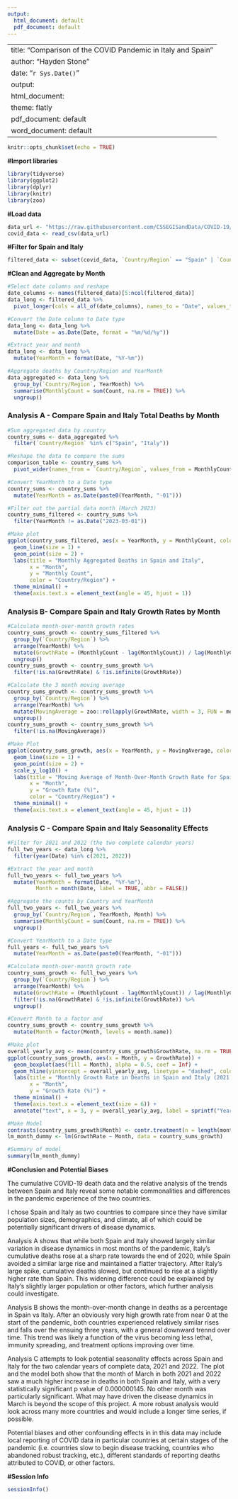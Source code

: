 ```yaml
---
output:
  html_document: default
  pdf_document: default
---
```


---
title: "Comparison of the COVID Pandemic in Italy and Spain"
author: "Hayden Stone"
date: "`r Sys.Date()`"
output:
  html_document: 
    theme: flatly
  pdf_document: default
  word_document: default
---

```r
knitr::opts_chunk$set(echo = TRUE)
```

**#Import libraries**
```r
library(tidyverse)
library(ggplot2)
library(dplyr)
library(knitr)
library(zoo)
```

**#Load data**
```r
data_url <- "https://raw.githubusercontent.com/CSSEGISandData/COVID-19/master/csse_covid_19_data/csse_covid_19_time_series/time_series_covid19_deaths_global.csv"
covid_data <- read_csv(data_url)
```

**#Filter for Spain and Italy**
```r
filtered_data <- subset(covid_data, `Country/Region` == "Spain" | `Country/Region` == "Italy")
```

**#Clean and Aggregate by Month**
```r
#Select date columns and reshape
date_columns <- names(filtered_data)[5:ncol(filtered_data)]
data_long <- filtered_data %>%
  pivot_longer(cols = all_of(date_columns), names_to = "Date", values_to = "Count")

#Convert the Date column to Date type
data_long <- data_long %>%
  mutate(Date = as.Date(Date, format = "%m/%d/%y"))

#Extract year and month
data_long <- data_long %>%
  mutate(YearMonth = format(Date, "%Y-%m"))

#Aggregate deaths by Country/Region and YearMonth
data_aggregated <- data_long %>%
  group_by(`Country/Region`, YearMonth) %>%
  summarise(MonthlyCount = sum(Count, na.rm = TRUE)) %>%
  ungroup()
```

### Analysis A - Compare Spain and Italy Total Deaths by Month
```r
#Sum aggregated data by country
country_sums <- data_aggregated %>%
  filter(`Country/Region` %in% c("Spain", "Italy"))

#Reshape the data to compare the sums
comparison_table <- country_sums %>%
  pivot_wider(names_from = `Country/Region`, values_from = MonthlyCount, names_prefix = "Count_")

#Convert YearMonth to a Date type
country_sums <- country_sums %>%
  mutate(YearMonth = as.Date(paste0(YearMonth, "-01")))

#Filter out the partial data month (March 2023)
country_sums_filtered <- country_sums %>%
  filter(YearMonth != as.Date("2023-03-01"))

#Make plot
ggplot(country_sums_filtered, aes(x = YearMonth, y = MonthlyCount, color = `Country/Region`, group = `Country/Region`)) +
  geom_line(size = 1) +
  geom_point(size = 2) +
  labs(title = "Monthly Aggregated Deaths in Spain and Italy",
       x = "Month",
       y = "Monthly Count",
       color = "Country/Region") +
  theme_minimal() +
  theme(axis.text.x = element_text(angle = 45, hjust = 1))
```


### Analysis B- Compare Spain and Italy Growth Rates by Month
```r

#Calculate month-over-month growth rates
country_sums_growth <- country_sums_filtered %>%
  group_by(`Country/Region`) %>%
  arrange(YearMonth) %>%
  mutate(GrowthRate = (MonthlyCount - lag(MonthlyCount)) / lag(MonthlyCount) * 100) %>%
  ungroup()
country_sums_growth <- country_sums_growth %>%
  filter(!is.na(GrowthRate) & !is.infinite(GrowthRate))

#Calculate the 3 month moving average
country_sums_growth <- country_sums_growth %>%
  group_by(`Country/Region`) %>%
  arrange(YearMonth) %>%
  mutate(MovingAverage = zoo::rollapply(GrowthRate, width = 3, FUN = mean, fill = NA, align = 'right')) %>%
  ungroup()
country_sums_growth <- country_sums_growth %>%
  filter(!is.na(MovingAverage))

#Make Plot
ggplot(country_sums_growth, aes(x = YearMonth, y = MovingAverage, color = `Country/Region`, group = `Country/Region`)) +
  geom_line(size = 1) +
  geom_point(size = 2) +
  scale_y_log10() +
  labs(title = "Moving Average of Month-Over-Month Growth Rate for Spain and Italy (Log Scale)",
       x = "Month",
       y = "Growth Rate (%)",
       color = "Country/Region") +
  theme_minimal() +
  theme(axis.text.x = element_text(angle = 45, hjust = 1))

```

### Analysis C - Compare Spain and Italy Seasonality Effects
```r

#Filter for 2021 and 2022 (the two complete calendar years)
full_two_years <- data_long %>%
  filter(year(Date) %in% c(2021, 2022))

#Extract the year and month
full_two_years <- full_two_years %>%
  mutate(YearMonth = format(Date, "%Y-%m"),
         Month = month(Date, label = TRUE, abbr = FALSE))

#Aggregate the counts by Country and YearMonth
full_two_years <- full_two_years %>%
  group_by(`Country/Region`, YearMonth, Month) %>%
  summarise(MonthlyCount = sum(Count, na.rm = TRUE)) %>%
  ungroup()

#Convert YearMonth to a Date type
full_years <- full_two_years %>%
  mutate(YearMonth = as.Date(paste0(YearMonth, "-01")))

#Calculate month-over-month growth rate
country_sums_growth <- full_two_years %>%
  group_by(`Country/Region`) %>%
  arrange(YearMonth) %>%
  mutate(GrowthRate = (MonthlyCount - lag(MonthlyCount)) / lag(MonthlyCount) * 100) %>%
  filter(!is.na(GrowthRate) & !is.infinite(GrowthRate)) %>%
  ungroup()

#Convert Month to a factor and 
country_sums_growth <- country_sums_growth %>%
  mutate(Month = factor(Month, levels = month.name))

#Make plot
overall_yearly_avg <- mean(country_sums_growth$GrowthRate, na.rm = TRUE)
ggplot(country_sums_growth, aes(x = Month, y = GrowthRate)) +
  geom_boxplot(aes(fill = Month), alpha = 0.5, coef = Inf) +
  geom_hline(yintercept = overall_yearly_avg, linetype = "dashed", color = "red") +
  labs(title = "Monthly Growth Rate in Deaths in Spain and Italy (2021 and 2022)",
       x = "Month",
       y = "Growth Rate (%)") +
  theme_minimal() +
  theme(axis.text.x = element_text(size = 6)) +
  annotate("text", x = 3, y = overall_yearly_avg, label = sprintf("Yearly Avg: %.2f%%", overall_yearly_avg), hjust = 0, vjust = -1, color = "red")

#Make Model
contrasts(country_sums_growth$Month) <- contr.treatment(n = length(month.name))
lm_month_dummy <- lm(GrowthRate ~ Month, data = country_sums_growth)

#Summary of model
summary(lm_month_dummy)
```

**#Conclusion and Potential Biases**

The cumulative COVID-19 death data and the relative analysis of the trends between Spain and Italy reveal some notable commonalities and differences in the pandemic experience of the two countries.

I chose Spain and Italy as two countries to compare since they have similar population sizes, demographics, and climate, all of which could be potentially significant drivers of disease dynamics.

Analysis A shows that while both Spain and Italy showed largely similar variation in disease dynamics in most months of the pandemic, Italy's cumulative deaths rose at a sharp rate towards the end of 2020, while Spain avoided a similar large rise and maintained a flatter trajectory. After Italy's large spike, cumulative deaths slowed, but continued to rise at a slightly higher rate than Spain. This widening difference could be explained by Italy's slightly larger population or other factors, which further analysis could investigate.

Analysis B shows the month-over-month change in deaths as a percentage in Spain vs Italy. After an obviously very high growth rate from near 0 at the start of the pandemic, both countries experienced relatively similar rises and falls over the ensuing three years, with a general downward trennd over time. This trend was likely a function of the virus becoming less lethal, immunity spreading, and treatment options improving over time.

Analysis C attempts to look potential seasonality effects across Spain and Italy for the two calendar years of complete data, 2021 and 2022. The plot and the model both show that the month of March in both 2021 and 2022 saw a much higher increase in deaths in both Spain and Italy, with a very statistically significant p value of 0.000000145. No other month was particularly significant. What may have driven the disease dynamics in March is beyond the scope of this project. A more robust analysis would look across many more countries and would include a longer time series, if possible.

Potential biases and other confounding effects in in this data may include local reporting of COVID data in particular countries at certain stages of the pandemic (i.e. countries slow to begin disease tracking, countries who abandoned robust tracking, etc.), different standards of reporting deaths attributed to COVID, or other factors.


**#Session Info**
```r
sessionInfo()
```

